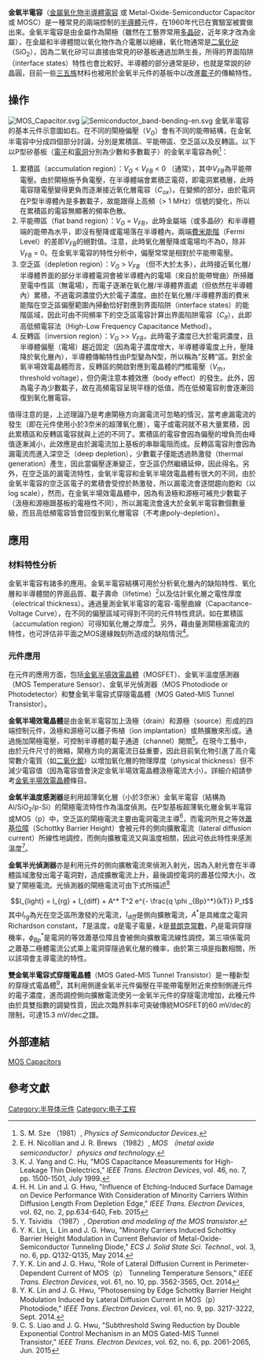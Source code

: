 {{not|金属氧化物半导体场效应管}}
'''金氧半電容'''（[[金屬|金屬]][[氧化物|氧化物]][[半導體|半導體]][[電容|電容]] 或 Metal-Oxide-Semiconductor Capacitor 或 MOSC）是一種常見的兩端控制的[[半導體|半導體]]元件，在1960年代已在實驗室被實做出來。金氧半電容是由金屬作為閘極（雖然在工藝界常用[[多晶矽|多晶矽]]，近年來才改為金屬），在金屬和半導體間以氧化物作為介電層以絕緣，氧化物通常是[[二氧化矽|二氧化矽]]（SiO<sub>2</sub>），因為二氧化矽可以直接由常見的矽基板通過加熱生長，所得的界面陷阱（interface states）特性也會比較好。半導體的部分通常是矽，也就是常說的矽晶圓，目前一些[[三五族|三五族]]材料也被用於金氧半元件的基板中以改進[[載子|載子]]的傳輸特性。

== 操作 ==
[[File:MOS_Capacitor.svg|thumbnail]]
[[File:Semiconductor_band-bending-en.svg|thumbnail]]
金氧半電容的基本元件示意圖如右。在不同的閘極偏壓（''V<sub>G</sub>''）會有不同的能帶結構，在金氧半電容中分成四個部分討論，分別是累積區、平能帶區、空乏區以及反轉區。以下以P型矽基板（[[電子|電子]]和[[電洞|電洞]]分別為少數和多數載子）的金氧半電容為例<ref>S. M. Sze （1981）, ''Physics of Semiconductor Devices''.</ref>：
# 累積區（accumulation region）：''V<sub>G</sub>'' < ''V<sub>FB</sub>'' < 0 （通常），其中''V<sub>FB</sub>''為平能帶電壓。由於閘極施予負電壓，在半導體端會累積正電荷，即電洞累積層，此時電容隨電壓變得更負而逐漸接近氧化層電容（''C<sub>ox</sub>''）。在變頻的部分，由於電洞在P型半導體內是多數載子，故能跟得上高頻（> 1 MHz）信號的變化，所以在累積區的電容無顯著的頻率色散。
# 平能帶區（flat band region）：''V<sub>G</sub>'' = ''V<sub>FB</sub>''，此時金屬端（或多晶矽）和半導體端的能帶為水平，即沒有壓降或電場落在半導體內，兩端[[費米能階|費米能階]]（Fermi Level）的差即''V<sub>FB</sub>''的絕對值。注意，此時氧化層壓降或電場均不為0，除非''V<sub>FB</sub>'' = 0。在金氧半電容的特性分析中，偏壓常常是相對於平能帶電壓。
# 空乏區（depletion region）：''V<sub>G</sub>'' > ''V<sub>FB</sub>'' （但不大於太多），此時接近氧化層/半導體界面的部分半導體電洞會被半導體內的電場（來自於能帶彎曲）所掃離至電中性區（無電場），而電子逐漸在氧化層/半導體界面處（但依然在半導體內）累積，不過電洞濃度仍大於電子濃度。由於在氧化層/半導體界面的費米能階在空乏區偏壓範圍內掃動恰好對應到界面陷阱（interface states）的能階區域，因此可由不同頻率下的空乏區電容計算出界面陷阱電容（''C<sub>it</sub>''），此即高低頻電容法（High-Low Frequency Capacitance Method）。
# 反轉區（inversion region）：''V<sub>G</sub>'' >> ''V<sub>FB</sub>''，此時電子濃度已大於電洞濃度，且半導體偏壓（電場）趨近固定（因為電子濃度增大，半導體導電度上升，壓降降於氧化層內），半導體傳輸特性由P型變為N型，所以稱為"反轉"區。對於金氧半場效電晶體而言，反轉區的開啟對應到電晶體的門檻電壓（''V<sub>th</sub>''，threshold voltage），但仍需注意本體效應（body effect）的發生。此外，因為電子為少數載子，故在高頻電容呈現平穩的低值，而在低頻電容則會逐漸回復到氧化層電容。

值得注意的是，上述理論乃是考慮閘極方向漏電流可忽略的情況，當考慮漏電流的發生（即在元件使用小於3奈米的超薄氧化層），電子或電洞就不易大量累積，因此累積區和反轉區電容就與上述的不同了。累積區的電容會因為偏壓的增負而由峰值逐漸減小，此效應是由於漏電流加上基板的串聯電阻而成。反轉區電容則會因為漏電流而進入深空乏（deep depletion），少數載子僅能透過熱激發（thermal generation）產生，因此當偏壓逐漸變正，空乏區仍然繼續延伸，因此得名。另外，在空乏區的漏電流特性，金氧半電容和金氧半場效電晶體有很大的不同，由於金氧半電容的空乏區電子的累積會受控於熱激發，所以漏電流會逐間趨向飽和（以log scale），然而，在金氧半場效電晶體中，因為有汲極和源極可補充少數載子（汲極和源極跟基板的電極性不同），所以漏電流會遠大於金氧半電容數個數量級，而且高低頻電容皆會回復到氧化層電容（不考慮poly-depletion）。

== 應用 ==
=== 材料特性分析 ===
金氧半電容有諸多的應用。金氧半電容結構可用於分析氧化層內的缺陷特性、氧化層和半導體間的界面品質、載子壽命（lifetime）<ref>E. H. Nicollian and J. R. Brews （1982）, ''MOS （metal oxide semiconductor） physics and technology''.</ref>以及估計氧化層之電性厚度（electrical thickness）。通過量測金氧半電容的電容-電壓曲線（Capacitance-Voltage Curve），在不同的偏壓區域可得到不同的元件特性資訊，如在累積區（accumulation region）可得知氧化層之厚度<ref>K. J. Yang and C. Hu, "MOS Capacitance Measurements for High-Leakage Thin Dielectrics," ''IEEE Trans. Electron Devices'', vol. 46, no. 7, pp. 1500-1501, July 1999.</ref>。另外，藉由量測閘極漏電流的特性，也可評估非平面之MOS邊緣蝕刻所造成的缺陷情況<ref>H. H. Lin and J. G. Hwu, "Influence of Etching-Induced Surface Damage on Device Performance With Consideration of Minority Carriers Within Diffusion Length From Depletion Edge," ''IEEE Trans. Electron Devices'', vol. 62, no. 2, pp.634-640, Feb. 2015</ref>。

=== 元件應用 ===
在元件的應用方面，包括[[金氧半場效電晶體|金氧半場效電晶體]]（MOSFET）、金氧半溫度感測器（MOS Temperature Sensor）、金氧半光偵測器（MOS Photodiode or Photodetector）和雙金氧半電容式穿隧電晶體（MOS Gated-MIS Tunnel Transistor）。

'''金氧半場效電晶體'''是由金氧半電容加上汲極（drain）和源極（source）形成的四端控制元件，汲極和源極可以離子佈植（ion implantation）或熱擴散來形成。通過施加閘極電壓，可控制半導體的載子通道（channel）開關<ref>Y. Tsividis （1987）, ''Operation and modeling of the MOS transistor''.</ref>。在現今工藝中，由於元件尺寸的微縮，閘極方向的漏電流日益重要，因此目前氧化物引進了高介電常數介電質（如[[二氧化鉿|二氧化鉿]]）以增加氧化層的物理厚度（physical thickness）但不減少電容值（因為電容值會決定金氧半場效電晶體汲極電流大小）。詳細介紹請參考[[金氧半場效電晶體|金氧半場效電晶體]]條目。

'''金氧半溫度感測器'''是利用超薄氧化層（小於3奈米）金氧半電容（結構為Al/SiO<sub>2</sub>/p-Si）的閘極電流特性作為溫度偵測。在P型基板超薄氧化層金氧半電容或MOS（p）中，空乏區的閘極電流主要由電洞電流主導<ref>Y. K. Lin, L. Lin and J. G. Hwu, "Minority Carriers Induced Schottky Barrier Height Modulation in Current Behavior of Metal-Oxide-Semiconductor Tunneling Diode," ''ECS J. Solid State Sci. Technol''., vol. 3, no. 6, pp. Q132-Q135, May 2014.</ref>，而電洞所見之等效[[蕭基位障|蕭基位障]]（Schottky Barrier Height）會被元件的側向擴散電流（lateral diffusion current）所線性地調控，而側向擴散電流又與溫度相關，因此可依此特性來感測溫度<ref>Y. K. Lin and J. G. Hwu, "Role of Lateral Diffusion Current in Perimeter-Dependent Current of MOS（p） Tunneling Temperature Sensors," ''IEEE Trans. Electron Devices'', vol. 61, no. 10, pp. 3562-3565, Oct. 2014</ref>。

'''金氧半光偵測器'''亦是利用元件的側向擴散電流來偵測入射光，因為入射光會在半導體區域激發出電子電洞對，造成擴散電流上升，最後調控電洞的蕭基位障大小，改變了閘極電流。光偵測器的閘極電流可由下式所描述<ref>Y. K. Lin and J. G. Hwu, "Photosensing by Edge Schottky Barrier Height Modulation Induced by Lateral Diffusion Current in MOS（p） Photodiode," ''IEEE Trans. Electron Devices'', vol. 61, no. 9, pp. 3217-3222, Sept. 2014.</ref>
:<math>I_{light} = I_{rg} + I_{diff} + A^* T^2 e^{- \frac{q \phi _{Bp}^*}{kT}} P_t</math>
其中<math>I_{rg}</math>為光在空乏區所激發的光電流，<math>I_{diff}</math>是側向擴散電流，<math>A^*</math>是具維度之電洞Richardson constant，<math>T</math>是溫度，<math>q</math>是電子電量，<math>k</math>是[[普朗克常數|普朗克常數]]，<math>P_{t}</math>是電洞穿隧機率，<math>\phi _{Bp}^*</math>是電洞的等效蕭基位障且會被側向擴散電流線性調控。第三項係電洞之蕭基二極體電流公式乘上電洞穿隧過氧化層的機率，由於第三項是指數相關，所以該項會主導電流的特性。

'''雙金氧半電容式穿隧電晶體'''（MOS Gated-MIS Tunnel Transistor）是一種新型的穿隧式電晶體<ref>C. S. Liao and J. G. Hwu, "Subthreshold Swing Reduction by Double Exponential Control Mechanism in an MOS Gated-MIS Tunnel Transistor," ''IEEE Trans. Electron Devices'', vol. 62, no. 6, pp. 2061-2065, Jun. 2015</ref>，其利用側邊金氧半元件偏壓在平能帶電壓附近來控制側邊元件的電子濃度，進而調控側向擴散電流使另一金氧半元件的穿隧電流增加，此種元件由於具雙指數的調變性質，因此次臨界斜率可突破傳統MOSFET的60 mV/dec的限制，可達15.3 mV/dec之譜。

== 外部連結 ==
[http://ecee.colorado.edu/~bart/book/book/chapter6/ch6_1.htm MOS Capacitors] {{Wayback|url=http://ecee.colorado.edu/~bart/book/book/chapter6/ch6_1.htm |date=20141115095124 }}

== 參考文獻 ==
{{reflist}}

[[Category:半导体元件|Category:半导体元件]]
[[Category:电子工程|Category:电子工程]]